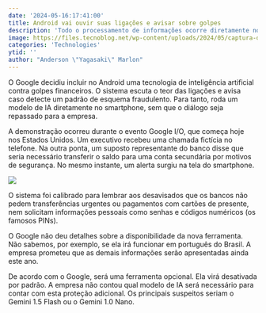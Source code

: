 ```yaml
---
date: '2024-05-16:17:41:00'
title: Android vai ouvir suas ligações e avisar sobre golpes
description: 'Todo o processamento de informações ocorre diretamente no smartphone, de acordo com o Google. Detalhes da ferramenta serão apresentados ao longo do ano.'
image: https://files.tecnoblog.net/wp-content/uploads/2024/05/captura-de-tela-2024-05-14-as-15-30-14-e1715712170886-1060x596.png
categories: 'Technologies'
ytid: ''
author: "Anderson \"Yagasaki\" Marlon"
---
```


O Google decidiu incluir no Android uma tecnologia de inteligência artificial contra golpes financeiros. O sistema escuta o teor das ligações e avisa caso detecte um padrão de esquema fraudulento. Para tanto, roda um modelo de IA diretamente no smartphone, sem que o diálogo seja repassado para a empresa.

A demonstração ocorreu durante o evento Google I/O, que começa hoje nos Estados Unidos. Um executivo recebeu uma chamada fictícia no telefone. Na outra ponta, um suposto representante do banco disse que seria necessário transferir o saldo para uma conta secundária por motivos de segurança. No mesmo instante, um alerta surgiu na tela do smartphone.

![](https://files.tecnoblog.net/wp-content/uploads/2024/05/4-_scam_detection_qejjp1q-width-1000-format-webp-edited.webp)

O sistema foi calibrado para lembrar aos desavisados que os bancos não pedem transferências urgentes ou pagamentos com cartões de presente, nem solicitam informações pessoais como senhas e códigos numéricos (os famosos PINs).

O Google não deu detalhes sobre a disponibilidade da nova ferramenta. Não sabemos, por exemplo, se ela irá funcionar em português do Brasil. A empresa prometeu que as demais informações serão apresentadas ainda este ano.

De acordo com o Google, será uma ferramenta opcional. Ela virá desativada por padrão. A empresa não contou qual modelo de IA será necessário para contar com esta proteção adicional. Os principais suspeitos seriam o Gemini 1.5 Flash ou o Gemini 1.0 Nano.
